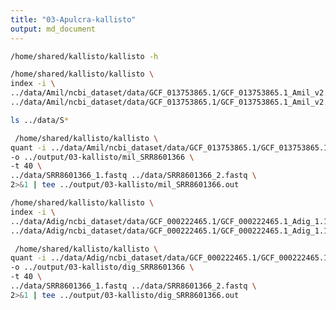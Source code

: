 ```yaml
---
title: "03-Apulcra-kallisto"
output: md_document
---
```


```bash
/home/shared/kallisto/kallisto -h
```

```bash
/home/shared/kallisto/kallisto \
index -i \
../data/Amil/ncbi_dataset/data/GCF_013753865.1/GCF_013753865.1_Amil_v2.1_genomic.index \
../data/Amil/ncbi_dataset/data/GCF_013753865.1/GCF_013753865.1_Amil_v2.1_genomic.fna
```
```bash
ls ../data/S*
```


```bash
 /home/shared/kallisto/kallisto \
quant -i ../data/Amil/ncbi_dataset/data/GCF_013753865.1/GCF_013753865.1_Amil_v2.1_genomic.index \
-o ../output/03-kallisto/mil_SRR8601366 \
-t 40 \
../data/SRR8601366_1.fastq ../data/SRR8601366_2.fastq \
2>&1 | tee ../output/03-kallisto/mil_SRR8601366.out
```

```bash
/home/shared/kallisto/kallisto \
index -i \
../data/Adig/ncbi_dataset/data/GCF_000222465.1/GCF_000222465.1_Adig_1.1_genomic.index \
../data/Adig/ncbi_dataset/data/GCF_000222465.1/GCF_000222465.1_Adig_1.1_genomic.fna
```
```bash
 /home/shared/kallisto/kallisto \
quant -i ../data/Adig/ncbi_dataset/data/GCF_000222465.1/GCF_000222465.1_Adig_1.1_genomic.index \
-o ../output/03-kallisto/dig_SRR8601366 \
-t 40 \
../data/SRR8601366_1.fastq ../data/SRR8601366_2.fastq \
2>&1 | tee ../output/03-kallisto/dig_SRR8601366.out
```